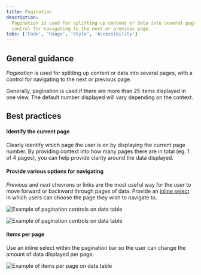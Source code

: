 ```yaml
---
title: Pagination
description:
  Pagination is used for splitting up content or data into several pages, with a
  control for navigating to the next or previous page.
tabs: ['Code', 'Usage', 'Style', 'Accessibility']
---
```


## General guidance

_Pagination_ is used for splitting up content or data into several pages, with a
control for navigating to the next or previous page.

Generally, pagination is used if there are more than 25 items displayed in one
view. The default number displayed will vary depending on the context.

## Best practices

#### Identify the current page

Clearly identify which page the user is on by displaying the current page
number. By providing context into how many pages there are in total (eg. 1 of 4
pages), you can help provide clarity around the data displayed.

#### Provide various options for navigating

_Previous_ and _next_ chevrons or links are the most useful way for the user to
move forward or backward through pages of data. Provide an
[inline select](/components/select/code) in which users can choose the page they
wish to navigate to.

<Row>
<Column colLg={8}>

![Example of pagination controls on data table](images/pagination-usage-1.png)

</Column>
</Row>

<Row>
<Column colLg={8}>

![Example of pagination controls on data table](images/pagination-usage-1.png)

</Column>
</Row>

#### Items per page

Use an inline select within the pagination bar so the user can change the amount
of data displayed per page.

<Row>
<Column colLg={8}>

![Example of items per page on data table](images/pagination-usage-2.png)

</Column>
</Row>
